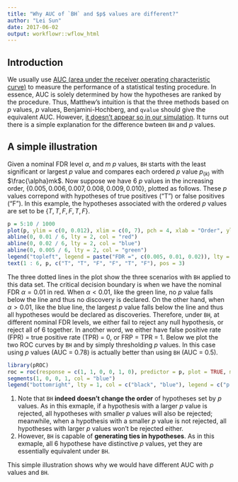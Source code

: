 ```yaml
---
title: "Why AUC of `BH` and $p$ values are different?"
author: "Lei Sun"
date: 2017-06-02
output: workflowr::wflow_html
---
```






## Introduction

We usually use [AUC (area under the receiver operating characteristic curve)](https://en.wikipedia.org/wiki/Receiver_operating_characteristic#Area_under_the_curve) to measure the performance of a statistical testing procedure.  In essence, AUC is solely determined by how the hypotheses are ranked by the procedure.  Thus, Matthew's intuition is that the three methods based on $p$ values, $p$ values, Benjamini-Hochberg, and `qvalue` should give the equivalent AUC.  However, [it doesn't appear so in our simulation](simulation_real_se.html).  It turns out there is a simple explanation for the difference bwteen `BH` and $p$ values.

## A simple illustration

Given a nominal FDR level $\alpha$, and $m$ $p$ values, `BH` starts with the least significant or largest $p$ value and compares each ordered $p$ value $p_{(k)}$ with $\frac{\alpha}mk$.  Now suppose we have 6 $p$ values in the increasing order, $\left\{0.005, 0.006, 0.007, 0.008, 0.009, 0.010\right\}$, plotted as follows.  These $p$ values correpond with hypotheses of true positives ("T") or false positives ("F").  In this example, the hypotheses associated with the ordered $p$ values are set to be $\left\{T, T, F, F, T, F\right\}$.

```r
p = 5:10 / 1000
plot(p, ylim = c(0, 0.012), xlim = c(0, 7), pch = 4, xlab = "Order", ylab = "Ordered p value", main = "Benjamini-Hochberg Decision Boundary")
abline(0, 0.01 / 6, lty = 2, col = "red")
abline(0, 0.02 / 6, lty = 2, col = "blue")
abline(0, 0.005 / 6, lty = 2, col = "green")
legend("topleft", legend = paste("FDR =", c(0.005, 0.01, 0.02)), lty = 2, col = c("green", "red", "blue"))
text(1 : 6, p, c("T", "T", "F", "F", "T", "F"), pos = 3)
```

The three dotted lines in the plot show the three scenarios with `BH` applied to this data set.  The critical decision boundary is when we have the nominal FDR $\alpha = 0.01$ in red.  When $\alpha < 0.01$, like the green line, no $p$ value falls below the line and thus no discovery is declared.  On the other hand, when $\alpha > 0.01$, like the blue line, the largest $p$ value falls below the line and thus all hypotheses would be declared as discoveries.  Therefore, under `BH`, at different nominal FDR levels, we either fail to reject any null hypothesis, or reject all of $6$ together.  In another word, we either have false positive rate (FPR) $=$ true positive rate (TPR) $=$ 0, or FRP $=$ TPR $=$ 1.  Below we plot the two ROC curves by `BH` and by simply thresholding $p$ values.  In this case using $p$ values (AUC $=$ 0.78) is actually better than using `BH` (AUC = 0.5).

```r
library(pROC)
roc = roc(response = c(1, 1, 0, 0, 1, 0), predictor = p, plot = TRUE, main = "Receiver Operating Characteristic Curve")
segments(1, 0, 0, 1, col = "blue")
legend("bottomright", lty = 1, col = c("black", "blue"), legend = c("p value", "BH"))
```

1. Note that `BH` **indeed doesn't change the order** of hypotheses set by $p$ values.  As in this exmaple, if a hypothesis with a larger $p$ value is rejected, all hypotheses with smaller $p$ values will also be rejected; meanwhile, when a hypothesis with a smaller $p$ value is not rejected, all hypotheses with larger $p$ values won't be rejected either.
2. However, `BH` is capable of **generating ties in hypotheses**.  As in this exmaple, all $6$ hypothese have distinctive $p$ values, yet they are essentially equivalent under `BH`.

This simple illustration shows why we would have different AUC with $p$ values and `BH`.


